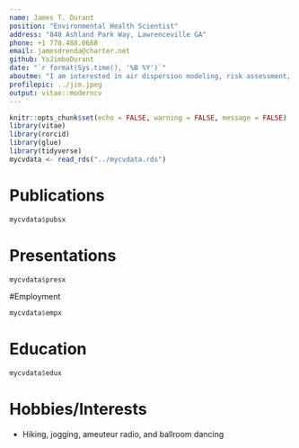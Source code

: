 ```yaml
---
name: James T. Durant
position: "Environmental Health Scientist"
address: "840 Ashland Park Way, Lawrenceville GA"
phone: +1 770.488.0668
email: jamesdrenda@charter.net
github: YoJimboDurant
date: "`r format(Sys.time(), '%B %Y')`"
aboutme: "I am interested in air dispersion modeling, risk assessment, and environmental statistics. I currently am the acting branch associate director for science for the western branch of ATSDR's Division of Communinity Health Investigations."
profilepic: ../jim.jpeg
output: vitae::moderncv
---
```



\raggedright


```r
knitr::opts_chunk$set(echo = FALSE, warning = FALSE, message = FALSE)
library(vitae)
library(rorcid)
library(glue)
library(tidyverse)
mycvdata <- read_rds("../mycvdata.rds")
```



# Publications
```r
mycvdata$pubsx

```

# Presentations

```r
mycvdata$presx
```

#Employment
```r
mycvdata$empx

```


# Education

```r
mycvdata$edux
```



# Hobbies/Interests

 * Hiking, jogging, ameuteur radio, and ballroom dancing

\fart
